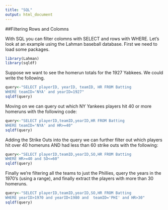 ```yaml
---
title: "SQL"
output: html_document
---
```


##Filtering Rows and Colomns

With SQL you can filter colomns with SELECT and rows with WHERE. Let's look at an example using the Lahman baseball database. First we need to load some packages. 

```r
library(Lahman)
library(sqldf)

```
Suppose we want to see the homerun totals for the 1927 Yabkees. We could write the following.
```r
query<-"SELECT playerID, yearID, teamID, HR FROM Batting
WHERE teamID='NYA' and yearID=1927"
sqldf(query)

```

Moving on we can query out which NY Yankees players hit 40 or more homeruns with the following code:

```r
query<-"SELECT playerID,teamID,yearID,HR FROM Batting 
WHERE teamID='NYA' and HR>=40"
sqldf(query)

```
Adding the Strike Outs into the query we can further filter out which players hit over 40 homeruns AND had less than 60 strike outs with the following:
```r
query<-"SELECT playerID,teamID,yearID,SO,HR FROM Batting 
WHERE HR>=40 and SO<=60"
sqldf(query)

```
Finally we're filtering all the teams to just the Phillies, query the years in the 1970's (using a range), and finally extract the players with more than 30 homeruns.
```r
query<-"SELECT playerID,teamID,yearID,SO,HR FROM Batting 
WHERE yearID>1970 and yearID<1980 and  teamID='PHI' and HR>30"
sqldf(query)

```
